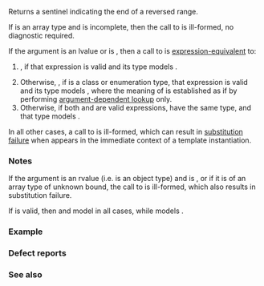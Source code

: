 {{cpp/ranges/title|rend}}
{{cpp/ranges/navbar}}

{{dcl begin}}
{{dcl header|ranges}}
{{dcl header|iterator}}
{{dcl|notes={{mark custpt}}|since=c++20|1=
inline namespace /* unspecified */ {
    inline constexpr /* unspecified */ rend = /* unspecified */;
}
}}
{{dcl h|Call signature}}
{{dcl|since=c++20|1=
template&lt; class T &gt;
    requires /* see below */
constexpr std::sentinel_for&lt;
    decltype(ranges::rbegin(std::declval&lt;T&gt;()))&gt; auto rend( T&amp;&amp; t );
}}
{{dcl end}}

Returns a sentinel indicating the end of a reversed range.

{{image|range-rbegin-rend.svg}}

If {{tt|T}} is an array type and {{c/core|std::remove_all_extents_t&lt;std::remove_reference_t&lt;T&gt;&gt;}} is incomplete, then the call to {{tt|ranges::rend}} is ill-formed, no diagnostic required.

If the argument is an lvalue or {{c|ranges::enable_borrowed_range&lt;std::remove_cv_t&lt;T&gt;&gt;}} is {{c|true}}, then a call to {{tt|ranges::rend}} is [[cpp/language/expressions#Expression-equivalence|expression-equivalent]] to:
# {{rev inl|until=c++23|{{box|{{lti|cpp/standard library/decay-copy}}{{c/core|(t.rend())}}}}}}{{rev inl|since=c++23|{{c|auto(t.rend())}}}}, if that expression is valid and its type models {{c|std::sentinel_for&lt;decltype(ranges::rbegin(std::declval&lt;T&gt;()))&gt;}}.
# Otherwise, {{rev inl|until=c++23|{{box|{{lti|cpp/standard library/decay-copy}}{{c/core|(rend(t))}}}}}}{{rev inl|since=c++23|{{c|auto(rend(t))}}}}, if {{tt|T}} is a class or enumeration type, that expression is valid and its type models {{c|std::sentinel_for&lt;decltype(ranges::rbegin(std::declval&lt;T&gt;()))&gt;}}, where the meaning of {{tt|rend}} is established as if by performing [[cpp/language/adl|argument-dependent lookup]] only.
# Otherwise, {{c|std::make_reverse_iterator(ranges::begin(t))}} if both {{c|ranges::begin(t)}} and {{c|ranges::end(t)}} are valid expressions, have the same type, and that type models {{lc|std::bidirectional_iterator}}.

In all other cases, a call to {{tt|ranges::rend}} is ill-formed, which can result in [[cpp/language/sfinae|substitution failure]] when {{c|ranges::rend(t)}} appears in the immediate context of a template instantiation.

{{cpp/ranges/cpo}}

===Notes===
If the argument is an rvalue (i.e. {{tt|T}} is an object type) and {{c|ranges::enable_borrowed_range&lt;std::remove_cv_t&lt;T&gt;&gt;}} is {{c|false}}, or if it is of an array type of unknown bound, the call to {{tt|ranges::rend}} is ill-formed, which also results in substitution failure.

If {{c|ranges::rend(std::forward&lt;T&gt;(t))}} is valid, then {{c/core|decltype(ranges::rend(std::forward&lt;T&gt;(t)))}} and {{c/core|decltype(ranges::begin(std::forward&lt;T&gt;(t)))}} model {{lc|std::sentinel_for}} in all cases, while {{tt|T}} models {{lc|std::ranges::range}}.

{{cpp/ranges/prv}}

===Example===
{{example
|code=
#include &lt;algorithm&gt;
#include &lt;iostream&gt;
#include &lt;ranges&gt;
#include &lt;vector&gt;

int main()
{
    std::vector&lt;int&gt; v = {3, 1, 4};
    namespace ranges = std::ranges;
    if (ranges::find(ranges::rbegin(v), ranges::rend(v), 5) != ranges::rend(v))
        std::cout &lt;&lt; "found a 5 in vector v!\n";
    
    int a[] = {5, 10, 15};
    if (ranges::find(ranges::rbegin(a), ranges::rend(a), 5) != ranges::rend(a))
        std::cout &lt;&lt; "found a 5 in array a!\n";
}
|output=
found a 5 in array a!
}}

===Defect reports===
{{dr list begin}}
{{dr list item|paper=P2602R2|std=C++20|before=there's machinery to prohibit certain non-member {{tt|rend}} found by [[cpp/language/adl|ADL]]|after=removed such machinery}}
{{dr list end}}

===See also===
{{dsc begin}}
{{dsc inc|cpp/ranges/dsc crend}}
{{dsc inc|cpp/ranges/dsc rbegin}}
{{dsc inc|cpp/iterator/dsc rend}}
{{dsc end}}

{{langlinks|de|es|ja|ru|zh}}